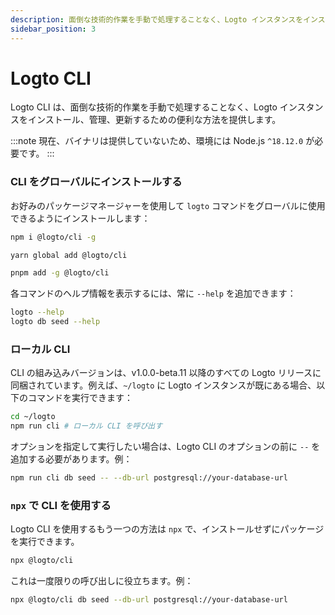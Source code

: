 ```yaml
---
description: 面倒な技術的作業を手動で処理することなく、Logto インスタンスをインストール、管理、更新するための CLI ツールの紹介。
sidebar_position: 3
---
```



# Logto CLI

Logto CLI は、面倒な技術的作業を手動で処理することなく、Logto インスタンスをインストール、管理、更新するための便利な方法を提供します。

:::note
現在、バイナリは提供していないため、環境には Node.js `^18.12.0` が必要です。
:::

### CLI をグローバルにインストールする

お好みのパッケージマネージャーを使用して `logto` コマンドをグローバルに使用できるようにインストールします：

<Tabs>

  <TabItem value="npm" label="npm">

```bash
npm i @logto/cli -g
```

  </TabItem>
  <TabItem value="yarn" label="Yarn">

```bash
yarn global add @logto/cli
```

  </TabItem>
  <TabItem value="pnpm" label="pnpm">

```bash
pnpm add -g @logto/cli
```

  </TabItem>

</Tabs>

各コマンドのヘルプ情報を表示するには、常に `--help` を追加できます：

```bash
logto --help
logto db seed --help
```

### ローカル CLI

CLI の組み込みバージョンは、v1.0.0-beta.11 以降のすべての Logto リリースに同梱されています。例えば、`~/logto` に Logto インスタンスが既にある場合、以下のコマンドを実行できます：

```bash
cd ~/logto
npm run cli # ローカル CLI を呼び出す
```

オプションを指定して実行したい場合は、Logto CLI のオプションの前に `--` を追加する必要があります。例：

```bash
npm run cli db seed -- --db-url postgresql://your-database-url
```

### `npx` で CLI を使用する

Logto CLI を使用するもう一つの方法は `npx` で、インストールせずにパッケージを実行できます。

```bash
npx @logto/cli
```

これは一度限りの呼び出しに役立ちます。例：

```bash
npx @logto/cli db seed --db-url postgresql://your-database-url
```
